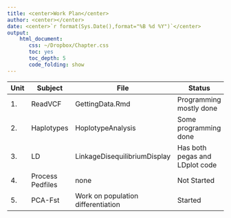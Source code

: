 ```yaml
---
title: <center>Work Plan</center>
author: <center></center>
date: <center>`r format(Sys.Date(),format="%B %d %Y")`</center>
output: 
    html_document:
       css: ~/Dropbox/Chapter.css
       toc: yes
       toc_depth: 5
       code_folding: show
---
```




Unit | Subject |File|Status|Date
---|---|---|---|---|
1.|ReadVCF|GettingData.Rmd|Programming mostly done|10-6
2.|Haplotypes|HoplotypeAnalysis|Some programming done|10-7
3.|LD|LinkageDisequilibriumDisplay|Has both pegas and LDplot code|10-6
4.|Process Pedfiles|none|Not Started|10-7
5.|PCA-Fst|Work on population differentiation|Started|10-19
